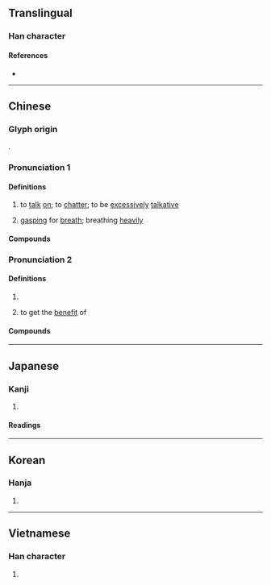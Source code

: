 {{character info/new}}
==Translingual==

===Han character===
{{Han char|rn=30|rad=口|as=02|sn=5|four=67020|canj=RSH|ids=⿰口刀}}

====References====
* {{Han ref|kx=0172.030|dkj=03237|dj=0382.050|hdz=10574.010|uh=53E8|ud=21480|bh=A56F|bd=42351}}

----

==Chinese==
{{zh-forms}}

===Glyph origin===
{{Han etym}}
{{Han compound|口|刀|ls=psc|c1=s|c2=p|t1=mouth}}.

===Pronunciation 1===
{{zh-pron
|m=dāo,dáo
|m_note=dáo - only used in {{zh-l|*叨咕}} in standard Mainland
|c=dou1
|mn=ml:to/qz:to͘/ml:tho/qz:tho͘
|oc=n,1
|cat=v
}}

====Definitions====
{{zh-hanzi}}

# to [[talk]] [[on]]; to [[chatter]]; to be [[excessively]] [[talkative]]
# {{lb|zh|ideophonic|of a person [[near]] [[death]]}} [[gasp]]ing for [[breath]]; breathing [[heavily]]

====Compounds====
{{zh-der|fold=1|叨叨|嘮三叨四|嘮嘮叨叨|忙忙叨叨|叨咕|叨蹬|勞勞叨叨|咕叨|叨登|叨念|叨嘮|叨叨絮絮|絮絮叨叨|絮叨|叨位:tó-ūi}}

===Pronunciation 2===
{{zh-pron
|m=tāo
|c=tou1
|mn=xm,zz:thau/ml:tho/qz:tho͘
|mn_note=thau - vernacular; tho - literary
|mc=y
|oc=n,2
|cat=v
}}

====Definitions====
{{zh-hanzi}}

# {{zh-alt-form|饕|to be [[greedy]] for}}
# {{lb|zh|humble|used when receiving [[favour]] from others}} to get the [[benefit]] of

====Compounds====
{{zh-der|fold=1|叨擾|叨貼|叨賴|叨在知己|叨竊|叨餂|叨陪|叨被|叨教|叨濫|叨沓|叨攬|叨名|叨光|叨任|白叨光}}

----

==Japanese==

===Kanji===
{{ja-kanji|grade=|rs=口02}}

# {{defn|lang=ja|sort=口02}}

====Readings====
{{ja-readings
|goon=とう<たう
|kanon=とう<たう
|kun=みだ-りに}}

----

==Korean==

===Hanja===
{{ko-hanja|hangeul=도|rv=do|mr=to}}

# {{defn|lang=ko|sort=口02}}

----

==Vietnamese==

===Han character===
{{vi-hantu|[[thao]], [[đâu]], [[đau]], [[đao]]|rs=口02}}

# {{defn|lang=vi|sort=口02}}